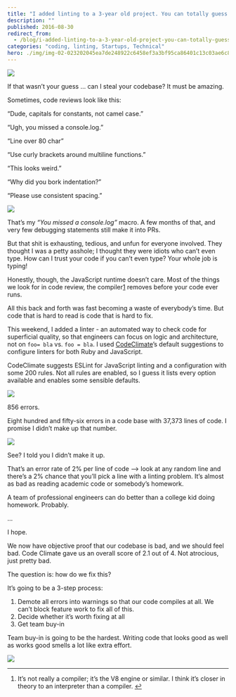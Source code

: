 ```yaml
---
title: "I added linting to a 3-year old project. You can totally guess what happened next."
description: ""
published: 2016-08-30
redirect_from:
  - /blog/i-added-linting-to-a-3-year-old-project-you-can-totally-guess-what-happened-next/swizec/6986
categories: "coding, linting, Startups, Technical"
hero: ./img/img-02-023202045ea7de248922c6458ef3a3bf95ca86401c13c03ae6c800c6a0fcc89a.jpg
---
```


![](./img/img-02-023202045ea7de248922c6458ef3a3bf95ca86401c13c03ae6c800c6a0fcc89a.jpg)

If that wasn’t your guess … can I steal your codebase? It must be amazing.

Sometimes, code reviews look like this:

“Dude, capitals for constants, not camel case.”

“Ugh, you missed a console.log.”

“Line over 80 char”

“Use curly brackets around multiline functions.”

“This looks weird.”

“Why did you bork indentation?”

“Please use consistent spacing.”

![](./img/cQ9VQDs.gif)

That’s my _“You missed a console.log”_ macro. A few months of that, and very few debugging statements still make it into PRs.

But that shit is exhausting, tedious, and unfun for everyone involved. They thought I was a petty asshole; I thought they were idiots who can’t even type. How can I trust your code if you can’t even type? Your whole job is typing!

Honestly, though, the JavaScript runtime doesn’t care. Most of the things we look for in code review, the compiler[1](#fn1-20407 "see footnote") removes before your code ever runs.

All this back and forth was fast becoming a waste of everybody’s time. But code that is hard to read is code that is hard to fix.

This weekend, I added a linter - an automated way to check code for superficial quality, so that engineers can focus on logic and architecture, not on `foo= bla` vs. `foo = bla`. I used [CodeClimate](https://codeclimate.com)’s default suggestions to configure linters for both Ruby and JavaScript.

CodeClimate suggests ESLint for JavaScript linting and a configuration with some 200 rules. Not all rules are enabled, so I guess it lists every option available and enables some sensible defaults.

![](./img/kHvfutc.gif)

856 errors.

Eight hundred and fifty-six errors in a code base with 37,373 lines of code. I promise I didn’t make up that number.

![](./img/k18FN32.png)

See? I told you I didn’t make it up.

That’s an error rate of 2% per line of code —> look at any random line and there’s a 2% chance that you’ll pick a line with a linting problem. It’s almost as bad as reading academic code or somebody’s homework.

A team of professional engineers can do better than a college kid doing homework. Probably.

…

I hope.

We now have objective proof that our codebase is bad, and we should feel bad. Code Climate gave us an overall score of 2.1 out of 4. Not atrocious, just pretty bad.

The question is: how do we fix this?

It’s going to be a 3-step process:

1.  Demote all errors into warnings so that our code compiles at all. We can’t block feature work to fix all of this.
2.  Decide whether it’s worth fixing at all
3.  Get team buy-in

Team buy-in is going to be the hardest. Writing code that looks good as well as works good smells a lot like extra effort.

![](./img/comics-not_enough_work.png)

---

1.  It’s not really a compiler; it’s the V8 engine or similar. I think it’s closer in theory to an interpreter than a compiler. [↩︎](#fnr1-20407 "return to article")
